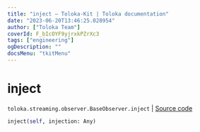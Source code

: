```yaml
---
title: "inject — Toloka-Kit | Toloka documentation"
date: "2023-06-20T13:46:25.028954"
author: ["Toloka Team"]
coverId: F_bIcOYF9yjrxkPZrXc3
tags: ["engineering"]
ogDescription: ""
docsMenu: "tkitMenu"
---
```


# inject

`toloka.streaming.observer.BaseObserver.inject` | [Source code](https://github.com/Toloka/toloka-kit/blob/v1.2.0/src/streaming/observer.py#L37)

```python
inject(self, injection: Any)
```